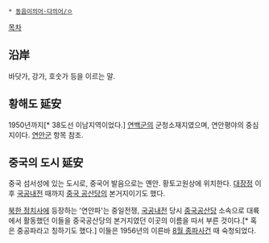  * [[동음이의어·다의어/ㅇ]]

[[목차]]
== 沿岸 ==
바닷가, 강가, 호숫가 등을 이르는 말.

== 황해도 延安 ==
1950년까지[* 38도선 이남지역이었다.] [[연백군]]의 군청소재지였으며, 연안평야의 중심지이다. [[연안군]] 항목 참조.

== 중국의 도시 延安 ==
중국 섬서성에 있는 도시로, 중국어 발음으로는 옌안. 황토고원상에 위치한다. [[대장정]] 이후 [[국공내전]] 때까지 [[중국 공산당]]의 본거지이기도 했다.

[[북한/정치|북한 정치사]]에 등장하는 '연안파'는 중일전쟁, [[국공내전]] 당시 [[중국공산당]] 소속으로 대륙에서 활동했던 이들을 중국공산당의 본거지였던 이곳의 이름을 따서 부른 것이다.[* 혹은 중공파라고 칭하기도 했다.] 이들은 1956년의 이른바 [[8월 종파사건]] 때 숙청되었다.
